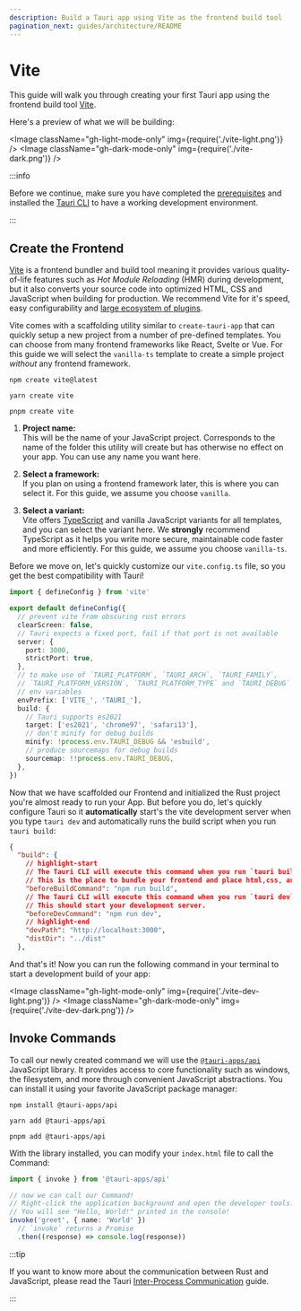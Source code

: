 ```yaml
---
description: Build a Tauri app using Vite as the frontend build tool
pagination_next: guides/architecture/README
---
```



# Vite

This guide will walk you through creating your first Tauri app using the frontend build tool [Vite].

<Intro />

Here's a preview of what we will be building:

<Image className="gh-light-mode-only" img={require('./vite-light.png')} />
<Image className="gh-dark-mode-only" img={require('./vite-dark.png')} />

:::info

Before we continue, make sure you have completed the [prerequisites] and installed the [Tauri CLI][tauri-cli] to have a working development environment.

:::

## Create the Frontend

[Vite] is a frontend bundler and build tool meaning it provides various quality-of-life features such as _Hot Module Reloading_ (HMR) during development, but it also converts your source code into optimized HTML, CSS and JavaScript when building for production. We recommend Vite for it's speed, easy configurability and [large ecosystem of plugins][awesome-vite].

Vite comes with a scaffolding utility similar to `create-tauri-app` that can quickly setup a new project from a number of pre-defined templates. You can choose from many frontend frameworks like React, Svelte or Vue. For this guide we will select the `vanilla-ts` template to create a simple project _without_ any frontend framework.

<Tabs groupId="package-manager">
  <TabItem value="npm" label="npm" default>

```shell
npm create vite@latest
```

  </TabItem>
  <TabItem value="yarn" label="yarn">

```shell
yarn create vite
```

  </TabItem>
  <TabItem value="pnpm" label="pnpm">

```shell
pnpm create vite
```

  </TabItem>
</Tabs>

1. **Project name:**  
   This will be the name of your JavaScript project. Corresponds to the name of the folder this utility will create but has otherwise no effect on your app. You can use any name you want here.

2. **Select a framework:**  
   If you plan on using a frontend framework later, this is where you can select it. For this guide, we assume you choose `vanilla`.

3. **Select a variant:**  
   Vite offers [TypeScript] and vanilla JavaScript variants for all templates, and you can select the variant here. We **strongly** recommend TypeScript as it helps you write more secure, maintainable code faster and more efficiently. For this guide, we assume you choose `vanilla-ts`.

Before we move on, let's quickly customize our `vite.config.ts` file, so you get the best compatibility with Tauri!

```typescript title=vite.config.ts
import { defineConfig } from 'vite'

export default defineConfig({
  // prevent vite from obscuring rust errors
  clearScreen: false,
  // Tauri expects a fixed port, fail if that port is not available
  server: {
    port: 3000,
    strictPort: true,
  },
  // to make use of `TAURI_PLATFORM`, `TAURI_ARCH`, `TAURI_FAMILY`,
  // `TAURI_PLATFORM_VERSION`, `TAURI_PLATFORM_TYPE` and `TAURI_DEBUG`
  // env variables
  envPrefix: ['VITE_', 'TAURI_'],
  build: {
    // Tauri supports es2021
    target: ['es2021', 'chrome97', 'safari13'],
    // don't minify for debug builds
    minify: !process.env.TAURI_DEBUG && 'esbuild',
    // produce sourcemaps for debug builds
    sourcemap: !!process.env.TAURI_DEBUG,
  },
})
```

<TauriInit
  webAssets="To be compatible with Vite's default config we will answer this with '../dist'."
  devServer="Because Vite's development server will listen on port 3000 by default we will answer this question with 'http://localhost:3000'."
/>

Now that we have scaffolded our Frontend and initialized the Rust project you're almost ready to run your App.
But before you do, let's quickly configure Tauri so it **automatically** start's the vite development server when you type `tauri dev` and automatically runs the build script when you run `tauri build`:

```json title=src-tauri/tauri.conf.json
{
  "build": {
    // highlight-start
    // The Tauri CLI will execute this command when you run `tauri build`.
    // This is the place to bundle your frontend and place html,css, and js files into the `distDir`.
    "beforeBuildCommand": "npm run build",
    // The Tauri CLI will execute this command when you run `tauri dev`.
    // This should start your development server.
    "beforeDevCommand": "npm run dev",
    // highlight-end
    "devPath": "http://localhost:3000",
    "distDir": "../dist"
  },
```

And that's it! Now you can run the following command in your terminal to start a development build of your app:

<Command name="dev" />

<Image className="gh-light-mode-only" img={require('./vite-dev-light.png')} />
<Image className="gh-dark-mode-only" img={require('./vite-dev-dark.png')} />

## Invoke Commands

<Commands />

To call our newly created command we will use the [`@tauri-apps/api`] JavaScript library. It provides access to core functionality such as windows, the filesystem, and more through convenient JavaScript abstractions. You can install it using your favorite JavaScript package manager:

<Tabs groupId="package-manager">
  <TabItem value="npm" label="npm" default>

```shell
npm install @tauri-apps/api
```

  </TabItem>
  <TabItem value="yarn" label="yarn">

```shell
yarn add @tauri-apps/api
```

  </TabItem>
  <TabItem value="pnpm" label="pnpm">

```shell
pnpm add @tauri-apps/api
```

  </TabItem>
</Tabs>

With the library installed, you can modify your `index.html` file to call the Command:

```typescript title=src/main.ts
import { invoke } from '@tauri-apps/api'

// now we can call our Command!
// Right-click the application background and open the developer tools.
// You will see "Hello, World!" printed in the console!
invoke('greet', { name: 'World' })
  // `invoke` returns a Promise
  .then((response) => console.log(response))
```

:::tip

If you want to know more about the communication between Rust and JavaScript, please read the Tauri [Inter-Process Communication][inter-process-communication] guide.

:::

<!-- TODO: Show how you can add this and screenshots of what it looks like -->

[vite]: https://vitejs.dev
[cargo]: https://doc.rust-lang.org/cargo/
[typescript]: https://www.typescriptlang.org
[prerequisites]: ../prerequisites.md
[tauri-cli]: ../tauri-cli.md
[awesome-vite]: https://github.com/vitejs/awesome-vite#plugins
[`@tauri-apps/api`]: ../../../api/js/
[inter-process-communication]: ../../architecture/inter-process-communication
